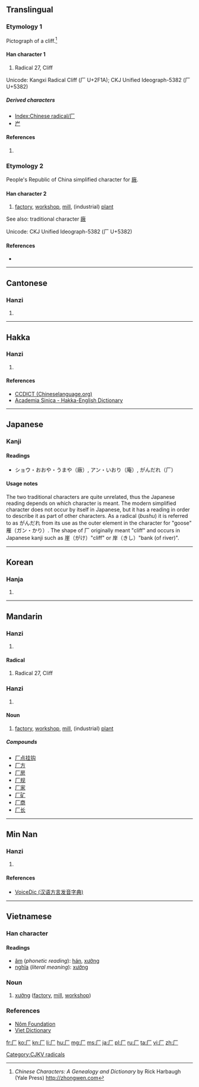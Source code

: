<!--{{also|廠}}-->
{{also|广}}
==Translingual==
{{stroke order|strokes=2}}
{{stroke order|type=animate}}

===Etymology 1===
Pictograph of a cliff.<ref>''Chinese Characters: A Genealogy and Dictionary'' by Rick Harbaugh (Yale Press) http://zhongwen.com</ref> 

====Han character 1====
{{Han char|rn=27|rad=厂|as=00|sn=2|four=7120<sub>0</sub>|canj=一竹 (MH)}}

# Radical 27, Cliff

Unicode: Kangxi Radical Cliff (⼚ U+2F1A); CKJ Unified Ideograph-5382 (厂 U+5382)

=====Derived characters=====
* [[Index:Chinese radical/厂]]
* [[屵]]

====References====
<references/>
# {{Han ref|kx=0160.150|dkj=02890|dj=0366.210|hdz=10067.160|Han ref|uh=5382|ud=21378|bh=C944|bd=51524}}

===Etymology 2===
People's Republic of China simplified character for [[廠]].

====Han character 2====
{{Han char|rn=27|rad=厂|as=00|sn=2|four=7120<sub>0</sub>|canj=一竹 (MH)}}

# [[factory]], [[workshop]], [[mill]], (industrial) [[plant]]

See also: traditional character [[廠]]

Unicode: CKJ Unified Ideograph-5382 (厂 U+5382)

====References====
* {{Han ref|hdz=10067.160|uh=5382|ud=21378|bh=C944|bd=51524}}


----

==Cantonese==

===Hanzi===
{{yue-hanzi|jyut=[[aa1]], [[hon3]]|y=a1, hon3|tra=[[廠]], [[庵]]}}

# {{defn|lang=yue|sort=厂00}}

----

==Hakka==

===Hanzi===
{{hak-hanzi|poj=[[hòn]], [[ngâm]]|gd=hon<sup>5</sup>|hpy=}}

# {{defn|lang=hak|sort=厂00}}

====References====
*[http://www.chinalanguage.com/dictionaries/?mode=view&view=chardict&query=%E5%8E%82 CCDICT (Chineselanguage.org)]
*[http://minhakka.ling.sinica.edu.tw/bkg/hakyin/search.php?DETAIL=1&LIMIT=id=10072&dbname=su_tian_1&graph=2 Academia Sinica - Hakka-English Dictionary]

----

==Japanese==

===Kanji===
{{ja-kanji|grade=|rs=厂0}}

====Readings====
* ショウ・おおや・うまや（廠）, アン・いおり（庵）, がんだれ（厂）

====Usage notes====
The two traditional characters are quite unrelated, thus the Japanese reading depends on which character is meant.
The modern simplified character does not occur by itself in Japanese, but it has a reading in order to describe it as part of other characters. As a radical (''bushu'') it is referred to as がんだれ from its use as the outer element in the character for "goose" 雁（ガン・かり）.  The shape of 厂 originally meant "cliff" and occurs in Japanese kanji such as 崖（がけ）"cliff" or 岸（きし）"bank (of river)".

----

==Korean==

===Hanja===
{{ko-hanja|hangeul=[[엄]], [[한]]|rv=eom, han|mr=ŏm, han}}

# {{defn|lang=ko|sort=厂00}}

[[Category:CJKV radicals]]

----

==Mandarin==

===Hanzi===
{{cmn-hanzi|pin=[[hàn]]|wg=han<sup>4</sup>}}

# {{defn|lang=cmn|sort=厂00}}

====Radical====

# Radical 27, Cliff

===Hanzi===
{{cmn-hanzi|tra=[[廠]]|pin=[[chǎng]]|wg=ch'ang<sup>3</sup>}}

# {{defn|lang=cmn|sort=厂00}}

====Noun====

# [[factory]], [[workshop]], [[mill]], (industrial) [[plant]]

=====Compounds=====
* [[厂点挂钩]]
* [[厂方]]
* [[厂房]]
* [[厂规]]
* [[厂家]]
* [[厂矿]]
* [[厂商]]
* [[厂长]]


----

==Min Nan==

===Hanzi===
{{nan-hanzi|poj=|tlpa=tshióng (tshiong<sup>2</sup>), tshiú (tshiu<sup>2</sup>), hàn (han<sup>3</sup>)|gd=ciong<sup>3</sup>, ciu<sup>3</sup>, han<sup>5</sup>}}

# {{defn|lang=nan|sort=厂00}}

====References====
*[http://cn.voicedic.com/ VoiceDic (汉语方言发音字典)]

----

==Vietnamese==

===Han character===
{{vi-hantu|rs=厂00}}

====Readings====
* [[音読|âm]] (''phonetic reading''): [[hán]], [[xưởng]]
* [[意義|nghĩa]] (''literal meaning''): [[xưởng]]

===Noun===
{{head|vi|noun|sc=Hant}}{{attention|vi|may need inflection template}}

# [[xưởng]] ([[factory]], [[mill]], [[workshop]])

===References===
* [http://nomfoundation.org/common/nom_details.php?codepoint=5382 Nôm Foundation]
* [http://www.vietdictionary.com Viet Dictionary]

[[fr:厂]]
[[ko:厂]]
[[kn:厂]]
[[li:厂]]
[[hu:厂]]
[[mg:厂]]
[[ms:厂]]
[[ja:厂]]
[[pl:厂]]
[[ru:厂]]
[[ta:厂]]
[[vi:厂]]
[[zh:厂]]